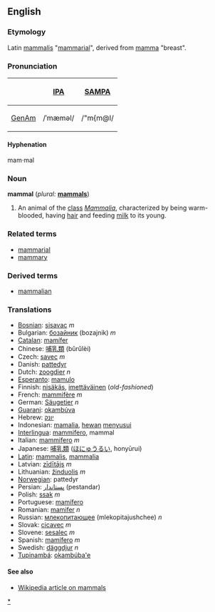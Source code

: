 ==English==
===Etymology===
Latin [[mammalis]] "[[mammarial]]", derived from [[mamma]] "breast".

===Pronunciation===
{| border=1 cellpadding=5
! !! [[w:IPA|IPA]] !! [[w:SAMPA|SAMPA]]
|-
! [[GenAm]]
| /ˈmæməl/ || /"m{m@l/
|}

====Hyphenation====
mam·mal

===Noun===
'''mammal''' (''plural:'' '''[[mammals]]''')
# An animal of the [[class]] ''[[Mammalia]]'', characterized by being warm-blooded, having [[hair]] and feeding [[milk]] to its young.

===Related terms===
* [[mammarial]]
* [[mammary]]

===Derived terms===
* [[mammalian]]

=== Translations ===
*[[Bosnian]]: [[sisavac]] ''m''
*Bulgarian: [[бозайник]] (bozajnik) ''m''
*[[Catalan]]: [[mamífer]]
*Chinese: [[哺乳類]] (bǔrǔlèi)
*Czech: [[savec]] ''m''
*Danish: [[pattedyr]]
*Dutch: [[zoogdier]] ''n''
*[[Esperanto]]: [[mamulo]]
*Finnish: [[nisäkäs]], [[imettäväinen]] (''old-fashioned'')
*French: [[mammifère]] ''m''
*German: [[Säugetier]] ''n''
*[[Guarani]]: [[okambúva]]
*Hebrew: [[יונק]] 
*Indonesian: [[mamalia]], [[hewan]] [[susu|menyusui]]
*[[Interlingua]]: [[mammifero]], mammal
*Italian: [[mammifero]] ''m''
*Japanese: [[哺乳類]] ([[ほにゅうるい]], honyūrui)
*[[Latin]]: [[mammalis]], [[mammalia]]
*Latvian: [[zīdītājs]] ''m''
*Lithuanian: [[žinduolis]] ''m''
*[[Norwegian]]: pattedyr
*Persian: [[پستاندار]] (pestandar)
*Polish: [[ssak]] ''m''
*Portuguese: [[mamífero]]
*Romanian: [[mamifer]] ''n''
*Russian: [[млекопитающее]] (mlekopitajushchee) ''n''
*Slovak: [[cicavec#Slovak|cicavec]] ''m''
*Slovene: [[sesalec]] ''m''
*Spanish: [[mamífero]] ''m''
*Swedish: [[däggdjur]] ''n''
*[[Tupinambá]]: [[okambúba'e]]

====See also====
*[[w:mammal|Wikipedia article on mammals]]

[[Category:English mammals|*]]